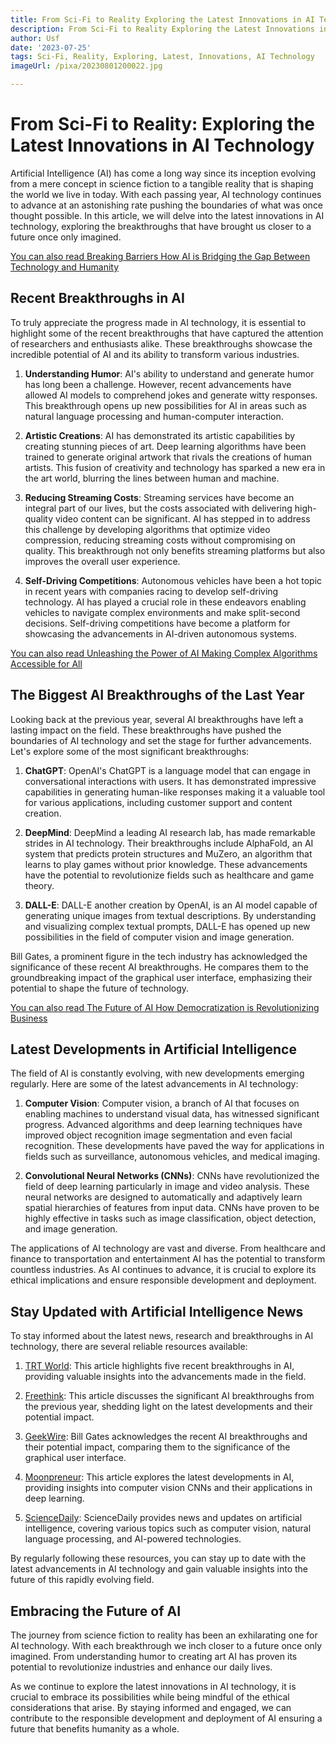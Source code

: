 ```yaml
---
title: From Sci-Fi to Reality Exploring the Latest Innovations in AI Technology
description: From Sci-Fi to Reality Exploring the Latest Innovations in AI Technology
author: Usf
date: '2023-07-25'
tags: Sci-Fi, Reality, Exploring, Latest, Innovations, AI Technology
imageUrl: /pixa/20230801200022.jpg

---
```

# From Sci-Fi to Reality: Exploring  the Latest Innovations  in AI Technology

Artificial Intelligence (AI)  has come a  long way since its inception evolving from a mere concept in science fiction to a tangible reality that  is shaping the world we  live in today. With each passing year, AI  technology continues to advance at an astonishing rate pushing the boundaries of what was once thought possible. In this article, we will delve into the latest innovations in AI technology, exploring  the  breakthroughs that have brought  us closer to a  future once only imagined.

[You can also read Breaking Barriers How AI is  Bridging the Gap Between Technology and Humanity](Breaking%20Barriers%20How%20AI%20is%20Bridging%20the%20Gap%20Between%20Technology%20and%20Humanity)


##  Recent Breakthroughs in AI

To truly appreciate the progress made  in AI technology, it is essential  to highlight some of the recent breakthroughs that have captured  the attention of  researchers and enthusiasts alike. These  breakthroughs showcase the incredible potential of AI and its ability to transform various industries.

1. **Understanding Humor**: AI's ability to understand and generate humor has long been a challenge. However, recent advancements  have allowed AI models to comprehend  jokes and generate witty responses. This breakthrough opens up new possibilities for AI  in areas such as natural language processing and human-computer interaction.

2. **Artistic Creations**: AI has demonstrated its artistic capabilities by creating stunning pieces of art.  Deep learning algorithms have been trained to generate original artwork  that rivals the creations of human artists. This fusion of creativity and technology has sparked a new era in the art world, blurring the lines  between human and machine.

3. **Reducing Streaming Costs**: Streaming services have become an integral part of our lives, but the costs associated  with delivering high-quality video content can  be significant. AI has stepped in to address this challenge by developing algorithms that optimize video  compression, reducing streaming costs without compromising on quality. This  breakthrough not  only benefits streaming platforms but also improves the  overall user experience.

4.  **Self-Driving  Competitions**: Autonomous vehicles have been a hot topic in recent years with companies racing to develop self-driving technology. AI has played a  crucial role in these endeavors enabling vehicles to navigate complex environments and make split-second  decisions. Self-driving  competitions have become a platform for showcasing the advancements in AI-driven autonomous systems.

[You can also  read Unleashing the Power of AI Making Complex Algorithms Accessible  for All](Unleashing%20the%20Power%20of%20AI%20Making%20Complex%20Algorithms%20Accessible%20for%20All)


## The Biggest AI Breakthroughs of the Last Year

Looking back at the previous year, several  AI breakthroughs have left a lasting impact on  the field. These breakthroughs have pushed the boundaries of AI technology and set the stage  for further advancements. Let's explore some of the  most significant breakthroughs:

1. **ChatGPT**: OpenAI's ChatGPT is a language model that can engage  in conversational interactions with  users.  It has demonstrated impressive capabilities in  generating human-like responses making it a valuable tool for various applications, including customer support and content creation.

2. **DeepMind**: DeepMind a leading AI research lab, has made  remarkable strides in AI technology. Their breakthroughs include AlphaFold, an AI system that  predicts protein structures and MuZero, an algorithm that learns to play games without  prior knowledge. These advancements have the potential to revolutionize fields such as  healthcare and game theory.

3.  **DALL-E**: DALL-E another creation by OpenAI,  is an AI model capable of generating unique images from textual descriptions. By understanding  and visualizing complex textual prompts, DALL-E  has opened up new possibilities in the field of  computer vision and image generation.

Bill Gates, a prominent  figure in the tech industry has acknowledged the significance  of these recent AI  breakthroughs.  He compares them to the groundbreaking impact of the graphical user interface, emphasizing their potential to shape the  future of technology.

[You can also read The Future of AI How Democratization is Revolutionizing Business](The%20Future%20of%20AI%20How%20Democratization%20is%20Revolutionizing%20Business)


##  Latest Developments in Artificial Intelligence

The field  of AI is constantly evolving, with new developments emerging regularly. Here are some of the latest advancements in AI technology:

1. **Computer Vision**:  Computer vision, a branch of AI that focuses on enabling machines to understand visual data, has  witnessed significant progress. Advanced algorithms and  deep learning techniques  have improved object recognition image  segmentation and even facial recognition.  These developments have paved the way for  applications in fields such as surveillance, autonomous vehicles, and medical  imaging.

2. **Convolutional Neural Networks (CNNs)**: CNNs have revolutionized the field of deep learning particularly in image and  video analysis. These neural networks are  designed to automatically and adaptively  learn spatial hierarchies  of features from input data. CNNs have  proven  to be highly  effective in tasks  such as image classification, object detection, and image generation.

The applications of AI technology  are vast and  diverse. From healthcare and finance to transportation and  entertainment AI has the potential to transform  countless industries. As AI continues to advance, it is  crucial to explore its ethical  implications and  ensure responsible development  and deployment.

## Stay Updated with Artificial  Intelligence News

To  stay informed  about the latest news, research and breakthroughs in AI technology, there are several reliable resources available:

1. [TRT World](https://www.trtworld.com/magazine/five-recent-breakthroughs-in-ai-you-probably-missed-57056): This article  highlights  five recent breakthroughs in AI, providing valuable insights into the advancements made in the  field.

2. [Freethink](https://www.freethink.com/robots-ai/ai-breakthroughs): This article discusses the significant AI breakthroughs from the previous  year, shedding light on the latest developments and their potential impact.

3. [GeekWire](https://www.geekwire.com/2023/bill-gates-calls-recent-ai-breakthroughs-the-biggest-tech-advance-since-the-graphical-user-interface/): Bill Gates acknowledges the recent AI breakthroughs  and their potential impact, comparing  them to the significance of the graphical user interface.

4. [Moonpreneur](https://moonpreneur.com/blog/latest-developments-in-artificial-intelligence/): This article explores the latest developments in AI, providing insights into computer vision CNNs and their applications in deep learning.

5. [ScienceDaily](https://www.sciencedaily.com/news/computers_math/artificial_intelligence/): ScienceDaily provides news and updates on artificial intelligence, covering various topics such as computer vision, natural language processing, and AI-powered technologies.

By regularly following these resources, you can stay up to  date with the latest advancements in AI technology  and gain valuable insights into the future  of this rapidly evolving field.

## Embracing the Future of AI

The journey from science fiction to reality has been an  exhilarating one for AI technology. With each breakthrough we inch closer to a future once only imagined. From understanding humor to creating art AI has  proven its potential to revolutionize industries and enhance our daily lives.

As we continue to explore the latest innovations in AI technology, it is  crucial to embrace its possibilities while being mindful of the ethical considerations that  arise. By staying informed and engaged, we can  contribute to the responsible development and  deployment of AI ensuring a future that benefits humanity as  a whole.